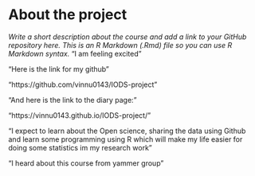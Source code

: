 
# About the project

*Write a short description about the course and add a link to your GitHub repository here. This is an R Markdown (.Rmd) file so you can use R Markdown syntax.*
"I am feeling excited"

"Here is the link for my github"

"https://github.com/vinnu0143/IODS-project"

"And here is the link to the diary page:"

"https://vinnu0143.github.io/IODS-project/"

"I expect to learn about the Open science, sharing the data using Github and learn some programming using R which will make my life easier for doing some statistics im my research work"

"I heard about this course from yammer group"



